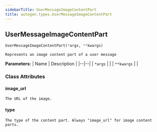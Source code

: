 ```yaml
---
sidebarTitle: UserMessageImageContentPart
title: autogen.types.UserMessageImageContentPart
---
```

<h2 id="autogen.types.UserMessageImageContentPart" class="doc doc-heading">
    <code class="doc-symbol doc-symbol-heading doc-symbol-class"></code>
    <span class="doc doc-object-name doc-class-name">UserMessageImageContentPart</span>
    <a href="#autogen.types.UserMessageImageContentPart" class="headerlink" title="Permanent link"></a>
</h2>

```python
UserMessageImageContentPart(*args, **kwargs)
```

    Represents an image content part of a user message

<b>Parameters:</b>
| Name | Description |
|--|--|
| `*args` |  |
| `**kwargs` |  |

### Class Attributes

<code class="doc-symbol doc-symbol-heading doc-symbol-attribute"></code>
#### image_url
<a href="#autogen.types.UserMessageImageContentPart.image_url" class="headerlink" title="Permanent link"></a>

    The URL of the image.

<code class="doc-symbol doc-symbol-heading doc-symbol-attribute"></code>
#### type
<a href="#autogen.types.UserMessageImageContentPart.type" class="headerlink" title="Permanent link"></a>

    The type of the content part. Always "image_url" for image content parts.